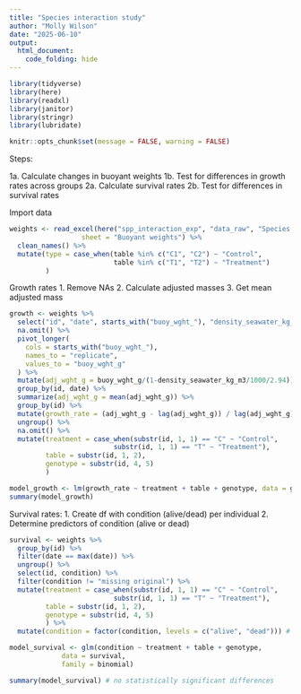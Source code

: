 ```yaml
---
title: "Species interaction study"
author: "Molly Wilson"
date: "2025-06-10"
output: 
  html_document:
    code_folding: hide
---
```


```r
library(tidyverse)
library(here) 
library(readxl) 
library(janitor)
library(stringr)
library(lubridate)

knitr::opts_chunk$set(message = FALSE, warning = FALSE)
```

Steps:

1a. Calculate changes in buoyant weights
1b. Test for differences in growth rates across groups
2a. Calculate survival rates
2b. Test for differences in survival rates

Import data

```r
weights <- read_excel(here("spp_interaction_exp", "data_raw", "Species interaction data.xlsx"), 
                  sheet = "Buoyant weights") %>%
  clean_names() %>%
  mutate(type = case_when(table %in% c("C1", "C2") ~ "Control",
                          table %in% c("T1", "T2") ~ "Treatment")
         )
```


Growth rates
1. Remove NAs
2. Calculate adjusted masses
3. Get mean adjusted mass

```r

growth <- weights %>%
  select("id", "date", starts_with("buoy_wght_"), "density_seawater_kg_m3") %>%
  na.omit() %>%
  pivot_longer(
    cols = starts_with("buoy_wght_"),
    names_to = "replicate",
    values_to = "buoy_wght_g"
  ) %>%
  mutate(adj_wght_g = buoy_wght_g/(1-density_seawater_kg_m3/1000/2.94)) %>%
  group_by(id, date) %>%
  summarize(adj_wght_g = mean(adj_wght_g)) %>%
  group_by(id) %>%
  mutate(growth_rate = (adj_wght_g - lag(adj_wght_g)) / lag(adj_wght_g)) %>%
  ungroup() %>%
  na.omit() %>%
  mutate(treatment = case_when(substr(id, 1, 1) == "C" ~ "Control",
                          substr(id, 1, 1) == "T" ~ "Treatment"),
         table = substr(id, 1, 2),
         genotype = substr(id, 4, 5)
         ) 

model_growth <- lm(growth_rate ~ treatment + table + genotype, data = growth)
summary(model_growth)
```

Survival rates:
1. Create df with condition (alive/dead) per individual
2. Determine predictors of condition (alive or dead)

```r
survival <- weights %>%
  group_by(id) %>%
  filter(date == max(date)) %>%
  ungroup() %>%
  select(id, condition) %>%
  filter(condition != "missing original") %>%
  mutate(treatment = case_when(substr(id, 1, 1) == "C" ~ "Control",
                          substr(id, 1, 1) == "T" ~ "Treatment"),
         table = substr(id, 1, 2),
         genotype = substr(id, 4, 5)
         ) %>%
  mutate(condition = factor(condition, levels = c("alive", "dead"))) # for model

model_survival <- glm(condition ~ treatment + table + genotype, 
             data = survival, 
             family = binomial)

summary(model_survival) # no statistically significant differences
```

